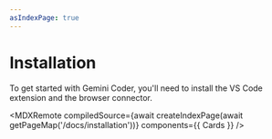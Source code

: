 ```yaml
---
asIndexPage: true
---
```



# Installation

To get started with Gemini Coder, you'll need to install the VS Code extension and the browser connector.

<MDXRemote
  compiledSource={await createIndexPage(await getPageMap('/docs/installation'))}
  components={{
    Cards
  }}
/>
